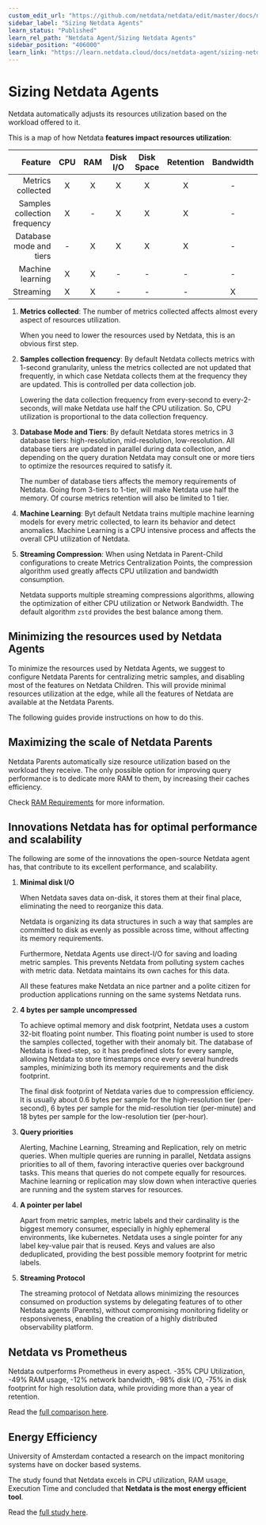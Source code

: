 ```yaml
---
custom_edit_url: "https://github.com/netdata/netdata/edit/master/docs/netdata-agent/sizing-netdata-agents/README.md"
sidebar_label: "Sizing Netdata Agents"
learn_status: "Published"
learn_rel_path: "Netdata Agent/Sizing Netdata Agents"
sidebar_position: "406000"
learn_link: "https://learn.netdata.cloud/docs/netdata-agent/sizing-netdata-agents/sizing-netdata-agents"
---
```


# Sizing Netdata Agents

Netdata automatically adjusts its resources utilization based on the workload offered to it.

This is a map of how Netdata **features impact resources utilization**:

|                      Feature | CPU | RAM | Disk I/O | Disk Space | Retention | Bandwidth |
|-----------------------------:|:---:|:---:|:--------:|:----------:|:---------:|:---------:|
|            Metrics collected |  X  |  X  |    X     |     X      |     X     |     -     |
| Samples collection frequency |  X  |  -  |    X     |     X      |     X     |     -     |
|      Database mode and tiers |  -  |  X  |    X     |     X      |     X     |     -     |
|             Machine learning |  X  |  X  |    -     |     -      |     -     |     -     |
|                    Streaming |  X  |  X  |    -     |     -      |     -     |     X     |

1. **Metrics collected**: The number of metrics collected affects almost every aspect of resources utilization.

   When you need to lower the resources used by Netdata, this is an obvious first step.

2. **Samples collection frequency**: By default Netdata collects metrics with 1-second granularity, unless the metrics collected are not updated that frequently, in which case Netdata collects them at the frequency they are updated. This is controlled per data collection job.

   Lowering the data collection frequency from every-second to every-2-seconds, will make Netdata use half the CPU utilization. So, CPU utilization is proportional to the data collection frequency.

3. **Database Mode and Tiers**:  By default Netdata stores metrics in 3 database tiers: high-resolution, mid-resolution, low-resolution. All database tiers are updated in parallel during data collection, and depending on the query duration Netdata may consult one or more tiers to optimize the resources required to satisfy it.

   The number of database tiers affects the memory requirements of Netdata. Going from 3-tiers to 1-tier, will make Netdata use half the memory. Of course metrics retention will also be limited to 1 tier.

4. **Machine Learning**: Byt default Netdata trains multiple machine learning models for every metric collected, to learn its behavior and detect anomalies. Machine Learning is a CPU intensive process and affects the overall CPU utilization of Netdata.

5. **Streaming Compression**: When using Netdata in Parent-Child configurations to create Metrics Centralization Points, the compression algorithm used greatly affects CPU utilization and bandwidth consumption.

   Netdata supports multiple streaming compressions algorithms, allowing the optimization of either CPU utilization or Network Bandwidth. The default algorithm `zstd` provides the best balance among them.

## Minimizing the resources used by Netdata Agents

To minimize the resources used by Netdata Agents, we suggest to configure Netdata Parents for centralizing metric samples, and disabling most of the features on Netdata Children. This will provide minimal resources utilization at the edge, while all the features of Netdata are available at the Netdata Parents.

The following guides provide instructions on how to do this.

## Maximizing the scale of Netdata Parents

Netdata Parents automatically size resource utilization based on the workload they receive. The only possible option for improving query performance is to dedicate more RAM to them, by increasing their caches efficiency.

Check [RAM Requirements](/docs/netdata-agent/sizing-netdata-agents/ram-requirements) for more information.

## Innovations Netdata has for optimal performance and scalability

The following are some of the innovations the open-source Netdata agent has, that contribute to its excellent performance, and scalability.

1. **Minimal disk I/O**

   When Netdata saves data on-disk, it stores them at their final place, eliminating the need to reorganize this data.

   Netdata is organizing its data structures in such a way that samples are committed to disk as evenly as possible across time, without affecting its memory requirements.

   Furthermore, Netdata Agents use direct-I/O for saving and loading metric samples. This prevents Netdata from polluting system caches with metric data. Netdata maintains its own caches for this data.

   All these features make Netdata an nice partner and a polite citizen for production applications running on the same systems Netdata runs.

2. **4 bytes per sample uncompressed**

   To achieve optimal memory and disk footprint, Netdata uses a custom 32-bit floating point number. This floating point number is used to store the samples collected, together with their anomaly bit. The database of Netdata is fixed-step, so it has predefined slots for every sample, allowing Netdata to store timestamps once every several hundreds samples, minimizing both its memory requirements and the disk footprint.

   The final disk footprint of Netdata varies due to compression efficiency. It is usually about 0.6 bytes per sample for the high-resolution tier (per-second), 6 bytes per sample for the mid-resolution tier (per-minute) and 18 bytes per sample for the low-resolution tier (per-hour).

3. **Query priorities**

   Alerting, Machine Learning, Streaming and Replication, rely on metric queries. When multiple queries are running in parallel, Netdata assigns priorities to all of them, favoring interactive queries over background tasks. This means that queries do not compete equally for resources. Machine learning or replication may slow down when interactive queries are running and the system starves for resources.

4. **A pointer per label**

   Apart from metric samples, metric labels and their cardinality is the biggest memory consumer, especially in highly ephemeral environments, like kubernetes. Netdata uses a single pointer for any label key-value pair that is reused. Keys and values are also deduplicated, providing the best possible memory footprint for metric labels.

5. **Streaming Protocol**

   The streaming protocol of Netdata allows minimizing the resources consumed on production systems by delegating features of to other Netdata agents (Parents), without compromising monitoring fidelity or responsiveness, enabling the creation of a highly distributed observability platform.

## Netdata vs Prometheus

Netdata outperforms Prometheus in every aspect. -35% CPU Utilization, -49% RAM usage, -12% network bandwidth, -98% disk I/O, -75% in disk footprint for high resolution data, while providing more than a year of retention.

Read the [full comparison here](https://blog.netdata.cloud/netdata-vs-prometheus-performance-analysis/).

## Energy Efficiency

University of Amsterdam contacted a research on the impact monitoring systems have on docker based systems.

The study found that Netdata excels in CPU utilization, RAM usage, Execution Time and concluded that **Netdata is the most energy efficient tool**.

Read the [full study here](https://www.ivanomalavolta.com/files/papers/ICSOC_2023.pdf).
